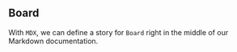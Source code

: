 

<Meta title="shared/Board" component={Board} />

## Board

With `MDX`, we can define a story for `Board` right in the middle of our Markdown documentation.

<Canvas>
    <Story name="Board">
        <Board />
    </Story>
</Canvas>